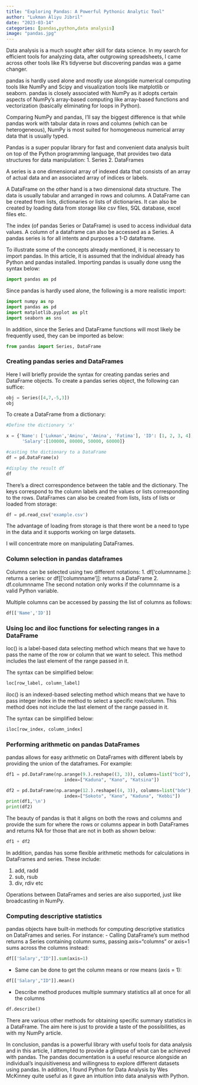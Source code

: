 ```yaml
---
title: "Exploring Pandas: A Powerful Pythonic Analytic Tool"
author: "Lukman Aliyu Jibril"
date: "2023-03-14"
categories: [pandas,python,data analysis]
image: "pandas.jpg"
---
```


Data analysis is a much sought after skill for data science. In my search for efficient tools for analyzing data, after outgrowing spreadsheets, I came across other tools like R's tidyverse but discovering pandas was a game changer.

pandas is hardly used alone and mostly use alongside numerical computing tools like NumPy and Scipy and visualization tools like matplotlib or seaborn. pandas is closely associated with NumPy as it adopts certain aspects of NumPy's array-based computing like array-based functions and vectorization (basically eliminating for loops in Python).

Comparing NumPy and pandas, I'll say the biggest difference is that while pandas work with tabular data in rows and columns (which can be heterogeneous), NumPy is most suited for homogeneous numerical array data that is usually typed.

Pandas is a super popular library for fast and convenient data analysis built on top of the Python programming language, that provides two data structures for data manipulation: 1. Series 2. DataFrames

A series is a one dimensional array of indexed data that consists of an array of actual data and an associated array of indices or labels.

A DataFrame on the other hand is a two dimensional data structure. The data is usually tabular and arranged in rows and columns. A DataFrame can be created from lists, dictionaries or lists of dictionaries. It can also be created by loading data from storage like csv files, SQL database, excel files etc.

The index (of pandas Series or DataFrame) is used to access individual data values. A column of a dataframe can also be accessed as a Series. A pandas series is for all intents and purposes a 1-D dataframe.

To illustrate some of the concepts already mentioned, it is necessary to import pandas. In this article, it is assumed that the individual already has Python and pandas installed. Importing pandas is usually done usng the syntax below:

``` py
import pandas as pd
```

Since pandas is hardly used alone, the following is a more realistic import:

```python
import numpy as np
import pandas as pd
import matplotlib.pyplot as plt
import seaborn as sns

```

In addition, since the Series and DataFrame functions will most likely be frequently used, they can be imported as below:

```python
from pandas import Series, DataFrame
```

### Creating pandas series and DataFrames

Here I will briefly provide the syntax for creating pandas series and DataFrame objects. To create a pandas series object, the following can suffice:

```python
obj = Series([4,7,-5,3])
obj

```

To create a DataFrame from a dictionary:

```python

#Define the dictionary 'x'

x = {'Name': ['Lukman','Aminu', 'Amina', 'Fatima'], 'ID': [1, 2, 3, 4], 'Department': ['Architect Group', 'Software Group', 'Design Team', 'Infrastructure'], 
      'Salary':[100000, 80000, 50000, 60000]}

#casting the dictionary to a DataFrame
df = pd.DataFrame(x)

#display the result df
df

```

There's a direct correspondence between the table and the dictionary. The keys correspond to the column labels and the values or lists corresponding to the rows. DataFrames can also be created from lists, lists of lists or loaded from storage:

``` py
df = pd.read_csv('example.csv')
```

The advantage of loading from storage is that there wont be a need to type in the data and it supports working on large datasets.

I will concentrate more on manipulating DataFrames.

### Column selection in pandas dataframes

Columns can be selected using two different notations: 1. df\['columnname.\]: returns a series: or df\[\['columnname'\]\]: returns a DataFrame 2. df.columnname The second notation only works if the columnname is a valid Python variable.

Multiple columns can be accessed by passing the list of columns as follows:

```python

df[['Name','ID']]

```

### Using loc and iloc functions for selecting ranges in a DataFrame

loc() is a label-based data selecting method which means that we have to pass the name of the row or column that we want to select. This method includes the last element of the range passed in it.

The syntax can be simplified below:

``` py
loc[row_label, column_label]
```

iloc() is an indexed-based selecting method which means that we have to pass integer index in the method to select a specific row/column. This method does not include the last element of the range passed in it.

The syntax can be simplified below:

``` py
iloc[row_index, column_index]
```

### Performing arithmetic on pandas DataFrames

pandas allows for easy arithmetic on DataFrames with different labels by providing the union of the dataframes. For example:

```python

df1 = pd.DataFrame(np.arange(9.).reshape((3, 3)), columns=list("bcd"),
                      index=["Kaduna", "Kano", "Katsina"])

df2 = pd.DataFrame(np.arange(12.).reshape((4, 3)), columns=list("bde"),
                      index=["Sokoto", "Kano", "Kaduna", "Kebbi"])
print(df1,'\n')
print(df2)

```

The beauty of pandas is that it aligns on both the rows and columns and provide the sum for where the rows or columns appear in both DataFrames and returns NA for those that are not in both as shown below:

```python

df1 + df2

```

In addition, pandas has some flexible arithmetic methods for calculations in DataFrames and series. These include:

1.  add, radd
2.  sub, rsub
3.  div, rdiv etc

Operations between DataFrames and series are also supported, just like broadcasting in NumPy.

### Computing descriptive statistics

pandas objects have built-in methods for computing descriptive statistics on DataFrames and series. For instance: - Calling DataFrame's sum method returns a Series containing column sums, passing axis="columns" or axis=1 sums across the columns instead:

```python
df[['Salary',"ID"]].sum(axis=1)

```

-   Same can be done to get the column means or row means (axis = 1):

```python

df[['Salary',"ID"]].mean()

```

-   Describe method produces multiple summary statistics all at once for all the columns

```python

df.describe()

```

There are various other methods for obtaining specific summary statistics in a DataFrame. The aim here is just to provide a taste of the possibilities, as with my NumPy article.

In conclusion, pandas is a powerful library with useful tools for data analysis and in this article, I attempted to provide a glimpse of what can be achieved with pandas. The pandas documentation is a useful resource alongside an individual's inquisitiveness and willingness to explore different datasets using pandas. In addition, I found Python for Data Analysis by Wes McKinney quite useful as it gave an intuition into data analysis with Python.